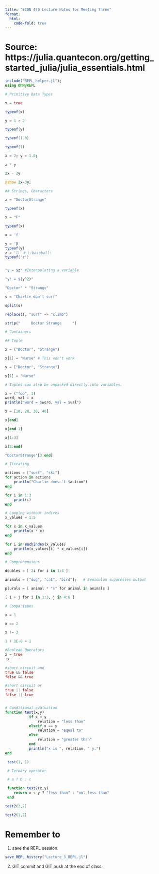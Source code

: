 ```yaml
---
title: "ECON 470 Lecture Notes for Meeting Three"
format:
  html:
    code-fold: true
---
```


# Source: https://julia.quantecon.org/getting_started_julia/julia_essentials.html

```julia
include("REPL_helper.jl");
using OhMyREPL

# Primitive Data Types

x = true

typeof(x)

y = 1 > 2

typeof(y)

typeof(1.0)

typeof(1)

x = 2; y = 1.0;

x * y

2x - 3y

@show 2x-3y;

## Strings, Characters

x = "DoctorStrange"

typeof(x)

x = "F"

typeof(x)

x = 'f'

y = 'β' 
typeof(y)
z = '⚾' # \:baseball:
typeof('z')


"y = $z" #Interpolating a variable

"y² = $(y^2)"

"Doctor" * "Strange"

s = "Charlie don't surf"

split(s)

replace(s, "surf" => "climb")

strip("     Doctor Strange     ")

# Containers

## Tuple

x = ("Doctor", "Strange")

x[1] = "Nurse" # This won't work

y = ["Doctor", "Strange"]

y[1] = "Nurse"

# Tuples can also be unpacked directly into variables.

x = ("foo", 1)
word, val = x
println("word = $word, val = $val")

x = [10, 20, 30, 40]

x[end]

x[end-1]

x[1:3]

x[2:end]

"DoctorStrange"[3:end]

# Iterating

actions = ["surf", "ski"]
for action in actions
    println("Charlie doesn't $action")
end

for i in 1:3
    print(i)
end

# Looping without indices
x_values = 1:5

for x in x_values
    println(x * x)
end

for i in eachindex(x_values)
    println(x_values[i] * x_values[i])
end

# Comprehensions

doubles = [ 2i for i in 1:4 ]

animals = ["dog", "cat", "bird"];   # Semicolon suppresses output

plurals = [ animal * "s" for animal in animals ]

[ i + j for i in 1:3, j in 4:6 ]

# Comparisons

x = 1

x == 2

x != 3

1 + 1E-8 ≈ 1

#Boolean Operators
x = true
!x

#short circuit and
true && false
false && true

#short circuit or
true || false
false || true


# Conditional evaluation
function test(x,y)
           if x < y
               relation = "less than"
           elseif x == y
               relation = "equal to"
           else
               relation = "greater than"
           end
           println("x is ", relation, " y.")
end

 test(1, 1)

 # Ternary operator

 # a ? b : c

 function test2(x,y)
    return x < y ? "less than" : "not less than"
 end

test2(2,2)

test2(1,2)

```

# Remember to 
1. save the REPL session.

```julia
save_REPL_history("Lecture_3_REPL.jl")
```

2. GIT commit and GIT push at the end of class.